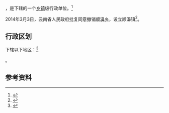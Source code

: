 {{中国乡级行政区|53/29/22/203/000}}

'''{{PAGENAMEBASE}}'''，是{{PRC admin/fullname|53/29/22/203/000|3}}下辖的一个[[乡镇|乡镇]]级行政单位。<ref>{{PRC admin/ref sgc|{{PRC admin/parent|53/29/22/203/000}}}}</ref>

2014年3月3日，云南省人民政府批复同意撤销[[顺濞乡|顺濞乡]]，设立顺濞镇<ref>{{Cite web |url=http://www.yn.gov.cn/yn_zwlanmu/qy/wj/yz/201606/t20160617_25661.html |title=云南省人民政府关于同意密祉等5个乡撤乡设镇的批复（云政复〔2014〕8号） |access-date=2017-09-08 |archive-url=https://web.archive.org/web/20170909005654/http://www.yn.gov.cn/yn_zwlanmu/qy/wj/yz/201606/t20160617_25661.html |archive-date=2017-09-09 |dead-url=yes }}</ref>。

== 行政区划 ==

{{PAGENAMEBASE}}下辖以下地区：<ref>{{PRC admin/ref sgc|53/29/22/203/000}}</ref>

{{PRC admin/children|53/29/22/203/000}}。

== 参考资料 ==

{{reflist}}

{{行政区划小作品}}
{{PRC admin/navcat|53/29/22/203/000}}